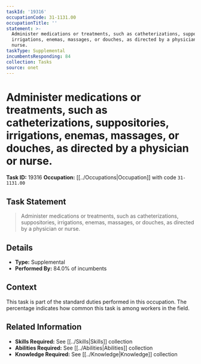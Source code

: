 ```yaml
---
taskId: '19316'
occupationCode: 31-1131.00
occupationTitle: ''
statement: >-
  Administer medications or treatments, such as catheterizations, suppositories,
  irrigations, enemas, massages, or douches, as directed by a physician or
  nurse.
taskType: Supplemental
incumbentsResponding: 84
collection: Tasks
source: onet
---
```

# Administer medications or treatments, such as catheterizations, suppositories, irrigations, enemas, massages, or douches, as directed by a physician or nurse.

**Task ID:** 19316
**Occupation:** [[../Occupations|Occupation]] with code `31-1131.00`

## Task Statement

> Administer medications or treatments, such as catheterizations, suppositories, irrigations, enemas, massages, or douches, as directed by a physician or nurse.

## Details

- **Type:** Supplemental
- **Performed By:** 84.0% of incumbents

## Context

This task is part of the standard duties performed in this occupation. The percentage indicates how common this task is among workers in the field.

## Related Information

- **Skills Required:** See [[../Skills|Skills]] collection
- **Abilities Required:** See [[../Abilities|Abilities]] collection
- **Knowledge Required:** See [[../Knowledge|Knowledge]] collection
